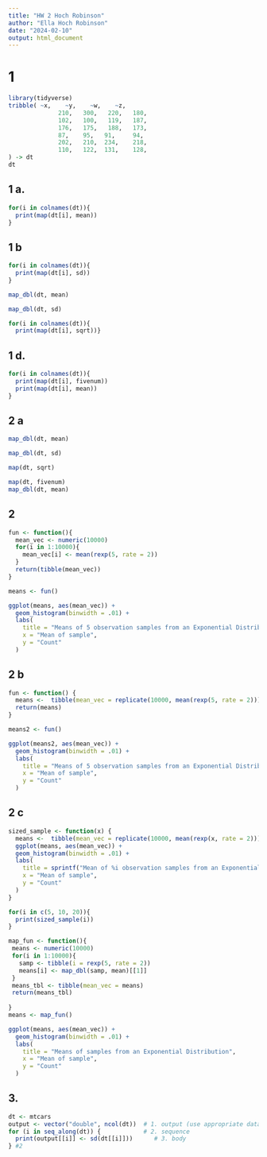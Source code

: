 ```yaml
---
title: "HW 2 Hoch Robinson"
author: "Ella Hoch Robinson"
date: "2024-02-10"
output: html_document
---
```


# 1

```r
library(tidyverse)
tribble( ~x,    ~y,    ~w,    ~z,
              210,   300,   220,   180,
              102,   100,   119,   187,
              176,   175,   188,   173,
              87,    95,   91,     94,
              202,   210,  234,    218,
              110,   122,  131,    128,
) -> dt
dt
```

## 1 a.

```r
for(i in colnames(dt)){
  print(map(dt[i], mean))
}
```

## 1 b

```r
for(i in colnames(dt)){
  print(map(dt[i], sd))
}
```


```r
map_dbl(dt, mean)
```

```r
map_dbl(dt, sd)
```

```r
for(i in colnames(dt)){
  print(map(dt[i], sqrt))}
```

## 1 d.

```r
for(i in colnames(dt)){
  print(map(dt[i], fivenum))
  print(map(dt[i], mean))
}
```

## 2 a

```r
map_dbl(dt, mean)
```

```r
map_dbl(dt, sd)
```

```r
map(dt, sqrt)
```

```r
map(dt, fivenum)
map_dbl(dt, mean)
```

## 2

```r
fun <- function(){
  mean_vec <- numeric(10000)
  for(i in 1:10000){
    mean_vec[i] <- mean(rexp(5, rate = 2))
  }
  return(tibble(mean_vec))
}

means <- fun()

ggplot(means, aes(mean_vec)) +
  geom_histogram(binwidth = .01) +
  labs(
    title = "Means of 5 observation samples from an Exponential Distribution",
    x = "Mean of sample",
    y = "Count"
  )
```


## 2 b

```r
fun <- function() {
  means <-  tibble(mean_vec = replicate(10000, mean(rexp(5, rate = 2))))
  return(means)
}

means2 <- fun()

ggplot(means2, aes(mean_vec)) +
  geom_histogram(binwidth = .01) +
  labs(
    title = "Means of 5 observation samples from an Exponential Distribution",
    x = "Mean of sample",
    y = "Count"
  )
```

## 2 c

```r
sized_sample <- function(x) {
  means <-  tibble(mean_vec = replicate(10000, mean(rexp(x, rate = 2))))
  ggplot(means, aes(mean_vec)) +
  geom_histogram(binwidth = .01) +
  labs(
    title = sprintf("Mean of %i observation samples from an Exponential Distribution", i),
    x = "Mean of sample",
    y = "Count"
  )
}

for(i in c(5, 10, 20)){
  print(sized_sample(i))
}

```

```r
map_fun <- function(){
 means <- numeric(10000)
 for(i in 1:10000){
   samp <- tibble(i = rexp(5, rate = 2))
   means[i] <- map_dbl(samp, mean)[[1]]
 }
 means_tbl <- tibble(mean_vec = means)
 return(means_tbl)
 
}
means <- map_fun()

ggplot(means, aes(mean_vec)) +
  geom_histogram(binwidth = .01) +
  labs(
    title = "Means of samples from an Exponential Distribution",
    x = "Mean of sample",
    y = "Count"
  )
```


## 3.

```r
dt <- mtcars
output <- vector("double", ncol(dt))  # 1. output (use appropriate data frame instead of df)
for (i in seq_along(dt)) {            # 2. sequence
  print(output[[i]] <- sd(dt[[i]]))      # 3. body
} #2
```

